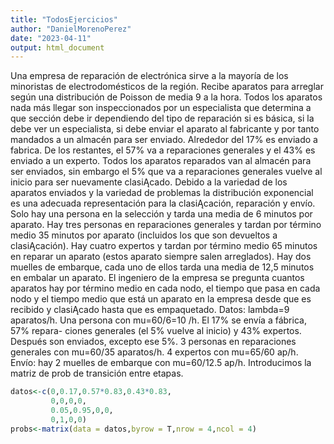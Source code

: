 ```yaml
---
title: "TodosEjercicios"
author: "DanielMorenoPerez"
date: "2023-04-11"
output: html_document
---
```


Una empresa de reparación de electrónica sirve a la mayoría de los minoristas de electrodomésticos de la región. Recibe aparatos para arreglar según una distribución de Poisson de media 9 a la hora. Todos los aparatos nada más llegar son inspeccionados por un especialista que determina a que sección debe ir dependiendo del tipo de reparación si es básica, si la debe ver un especialista, si debe enviar el aparato al fabricante y por tanto mandados a un almacén para ser enviado. Alrededor del 17% es enviado a fabrica. De los restantes, el 57% va a reparaciones generales y el 43% es enviado a un experto. Todos los aparatos reparados van al almacén para ser enviados, sin embargo el 5% que va a reparaciones generales vuelve al inicio para ser nuevamente clasiĄcado. Debido a la variedad de los aparatos enviados y la variedad de problemas la distribución exponencial es una adecuada representación para la clasiĄcación, reparación y envío. Solo hay una persona en la selección y tarda una media de 6 minutos por aparato. Hay tres personas en reparaciones generales y tardan por término medio 35 minutos por aparato (incluidos los que son devueltos a clasiĄcación). Hay cuatro expertos y tardan por término medio 65 minutos en reparar un aparato (estos aparato siempre salen arreglados). Hay dos muelles de embarque, cada uno de ellos tarda una media de 12,5 minutos en embalar un aparato. El ingeniero de la empresa se pregunta cuantos aparatos hay por término medio en cada nodo, el tiempo que pasa en cada nodo y el tiempo medio que está un aparato en la empresa desde que es recibido y clasiĄcado hasta que es empaquetado.
Datos: lambda=9 aparatos/h. Una persona con mu=60/6=10 /h. El 17% se envía a fábrica, 57% repara- ciones generales (el 5% vuelve al inicio) y 43% expertos. Después son enviados, excepto ese 5%. 3 personas en reparaciones generales con mu=60/35 aparatos/h. 4 expertos con mu=65/60 ap/h. Envío: hay 2 muelles de embarque con mu=60/12.5 ap/h.
Introducimos la matriz de prob de transición entre etapas.

```r
datos<-c(0,0.17,0.57*0.83,0.43*0.83,
         0,0,0,0,
         0.05,0.95,0,0,
         0,1,0,0)
probs<-matrix(data = datos,byrow = T,nrow = 4,ncol = 4)
```